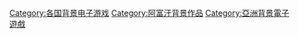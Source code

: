 [[Category:各国背景电子游戏|Category:各国背景电子游戏]]
[[Category:阿富汗背景作品|Category:阿富汗背景作品]]
[[Category:亞洲背景電子遊戲|Category:亞洲背景電子遊戲]]